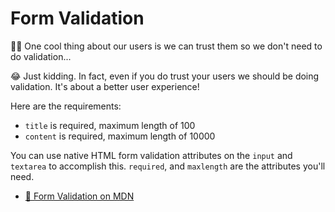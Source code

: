 # Form Validation

<EpicVideo url="https://www.epicweb.dev/workshops/professional-web-forms/form-validation/required-field-validation-for-user-input" />

👨‍💼 One cool thing about our users is we can trust them so we don't need to do
validation...

😂 Just kidding. In fact, even if you do trust your users we should be doing
validation. It's about a better user experience!

Here are the requirements:

- `title` is required, maximum length of 100
- `content` is required, maximum length of 10000

You can use native HTML form validation attributes on the `input` and `textarea`
to accomplish this. `required`, and `maxlength` are the attributes
you'll need.

- [📜 Form Validation on MDN](https://developer.mozilla.org/en-US/docs/Learn/Forms/Form_validation)
